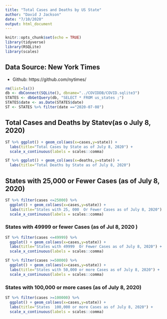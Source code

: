 ```yaml
---
title: "Total Cases and Deaths by US State"
author: "David J Jackson"
date: "7/10/2020"
output: html_document
---
```


```r
knitr::opts_chunk$set(echo = TRUE)
library(tidyverse)
library(RSQLite)
library(scales)
```

## Data Source: New York Times
* Github: https://github.com/nytimes/

```r
rm(list=ls())
db <- dbConnect(SQLite(), dbname="../COVIDDB/COVID.sqlite3")
STATES <- dbGetQuery(db, "SELECT * FROM us_states ;")
STATES$date <- as.Date(STATES$date)
ST <- STATES %>% filter(date =="2020-07-08")
```

## Total Cases and Deaths by Statev(as o July 8, 2020)

```r
ST %>% ggplot() + geom_col(aes(x=cases,y=state)) +
  labs(title="Total Cases by State as of July 8, 2020") +
  scale_x_continuous(labels = scales::comma)
```

```r
ST %>% ggplot() + geom_col(aes(x=deaths,y=state)) +
  labs(title="Total Deaths by State as of July 8, 2020") 
```

## States with 25,000 or Fewer Cases (as of July 8, 2020)

```r
ST %>% filter(cases <=25000) %>%
  ggplot() + geom_col(aes(x=cases,y=state)) +
  labs(title="States with 25, 000  Or Fewer Cases as of July 8, 2020") +
  scale_x_continuous(labels = scales::comma)
```

### States with 49999 or fewer Cases (as of Jul 8, 2020 )

```r
ST %>% filter(cases <=49999) %>%
  ggplot() + geom_col(aes(x=cases,y=state)) +
  labs(title="States with 49999  Or Fewer Cases as of July 8, 2020") +
  scale_x_continuous(labels = scales::comma)
```
```r
ST %>% filter(cases >=50000) %>%
  ggplot() + geom_col(aes(x=cases,y=state)) +
  labs(title="States with 50,000 or more Cases as of July 8, 2020") +
  scale_x_continuous(labels = scales::comma)
```

### States with 100,000 or more cases (as of July 8, 2020)

```r
ST %>% filter(cases >=100000) %>%
  ggplot() + geom_col(aes(x=cases,y=state)) +
  labs(title="States  100,000 or more Cases as of July 8, 2020") +
  scale_x_continuous(labels = scales::comma)
```



